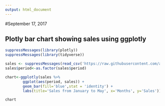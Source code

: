 ---
output: html_document
---
#September 17, 2017

## **Plotly bar chart showing sales using ggplotly**

```{r, echo=FALSE}
suppressMessages(library(plotly))
suppressMessages(library(tidyverse))
```


```{r, echo=FALSE}

sales <- suppressMessages(read_csv('https://raw.githubusercontent.com/alvaropabon/plotly_page/master/sales.csv'))
sales$period<-as.factor(sales$period)

chart<-ggplotly(sales %>%
        ggplot(aes(period, sales)) +
        geom_bar(fill='blue',stat = 'identity') +
        labs(title='Sales from January to May', x='Months', y='Sales'))

chart
```


